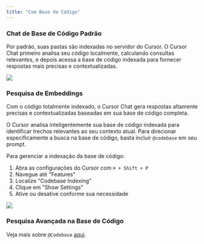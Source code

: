 ```yaml
---
title: "Com Base de Código"
---
```


### Chat de Base de Código Padrão

Por padrão, suas pastas são indexadas no servidor do Cursor. O Cursor Chat primeiro analisa seu código localmente, calculando consultas relevantes, e depois acessa a base de código indexada para fornecer respostas mais precisas e contextualizadas.

<Frame>
  <img src="/images/chat/no-embeddings.png" />
</Frame>

### Pesquisa de Embeddings
Com o código totalmente indexado, o Cursor Chat gera respostas altamente precisas e contextualizadas baseadas em sua base de código completa.

O Cursor analisa inteligentemente sua base de código indexada para identificar trechos relevantes ao seu contexto atual. Para direcionar especificamente a busca na base de código, basta incluir `@codebase` em seu prompt.

Para gerenciar a indexação da base de código:
1. Abra as configurações do Cursor com `⌘ + Shift + P`
2. Navegue até "Features"
3. Localize "Codebase Indexing"
4. Clique em "Show Settings"
5. Ative ou desative conforme sua necessidade

<Frame>
  <img src="/images/chat/embeddings.png" />
</Frame>

### Pesquisa Avançada na Base de Código

Veja mais sobre `@Codebase` [aqui](/04_context/@-symbols/@-codebase).
